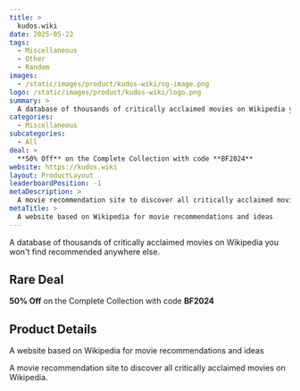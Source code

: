 ```yaml
---
title: >
  kudos.wiki
date: 2025-05-22
tags:
  - Miscellaneous
  - Other
  - Random
images:
  - /static/images/product/kudos-wiki/og-image.png
logo: /static/images/product/kudos-wiki/logo.png
summary: >
  A database of thousands of critically acclaimed movies on Wikipedia you won't find recommended anywhere else.
categories:
  - Miscellaneous
subcategories:
  - All
deal: >
  **50% Off** on the Complete Collection with code **BF2024**
website: https://kudos.wiki
layout: ProductLayout
leaderboardPosition: -1
metaDescription: >
  A movie recommendation site to discover all critically acclaimed movies on Wikipedia.
metaTitle: >
  A website based on Wikipedia for movie recommendations and ideas
---
```

A database of thousands of critically acclaimed movies on Wikipedia you won't find recommended anywhere else.

## Rare Deal

**50% Off** on the Complete Collection with code **BF2024**

## Product Details

A website based on Wikipedia for movie recommendations and ideas

A movie recommendation site to discover all critically acclaimed movies on Wikipedia.
